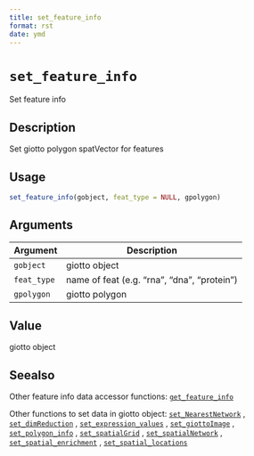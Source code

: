 ```yaml
--- 
title: set_feature_info 
format: rst 
date: ymd 
--- 
```

# `set_feature_info`

Set feature info


## Description

Set giotto polygon spatVector for features


## Usage

```r
set_feature_info(gobject, feat_type = NULL, gpolygon)
```


## Arguments

Argument      |Description
------------- |----------------
`gobject`     |     giotto object
`feat_type`     |     name of feat (e.g. "rna", "dna", "protein")
`gpolygon`     |     giotto polygon


## Value

giotto object


## Seealso

Other feature info data accessor functions:
 [`get_feature_info`](#getfeatureinfo) 
 
 Other functions to set data in giotto object:
 [`set_NearestNetwork`](#setnearestnetwork) ,
 [`set_dimReduction`](#setdimreduction) ,
 [`set_expression_values`](#setexpressionvalues) ,
 [`set_giottoImage`](#setgiottoimage) ,
 [`set_polygon_info`](#setpolygoninfo) ,
 [`set_spatialGrid`](#setspatialgrid) ,
 [`set_spatialNetwork`](#setspatialnetwork) ,
 [`set_spatial_enrichment`](#setspatialenrichment) ,
 [`set_spatial_locations`](#setspatiallocations)


